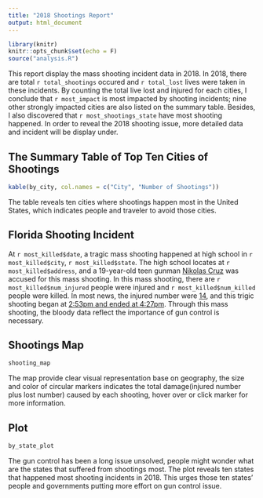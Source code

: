 ```yaml
---
title: "2018 Shootings Report"
output: html_document
---
```


```r
library(knitr)
knitr::opts_chunk$set(echo = F)
source("analysis.R")
```

This report display the mass shooting incident data in 2018. In 2018, there are total `r total_shootings` occured and `r total_lost` lives were taken in these incidents. By counting the total live lost and injured for each cities, I conclude that `r most_impact` is most impacted by shooting incidents; nine other strongly impacted cities are also listed on the summary table. Besides, I also discovered that `r most_shootings_state` have most shooting happened. In order to reveal the 2018 shooting issue, more detailed data and incident will be display under.

## The Summary Table of Top Ten Cities of Shootings
```r
kable(by_city, col.names = c("City", "Number of Shootings"))
```
The table reveals ten cities where shootings happen most in the United States, which indicates people and traveler to avoid those cities.

## Florida Shooting Incident
At `r most_killed$date`, a tragic mass shooting happened at high school in `r most_killed$city`, `r most_killed$state`. The high school locates at `r most_killed$address`, and a 19-year-old teen gunman [Nikolas Cruz](https://www.nbcnews.com/news/us-news/police-respond-shooting-parkland-florida-high-school-n848101) was accused for this mass shooting. In this mass shooting, there are `r most_killed$num_injured` people were injured and `r most_killed$num_killed` people were killed. In most news, the injured number were [14](https://www.foxnews.com/us/florida-school-shooting-timeline), and this trigic shooting began at [2:53pm and ended at 4:27pm](https://www.foxnews.com/us/florida-school-shooting-timeline). Through this mass shooting, the bloody data reflect the importance of gun control is necessary.

## Shootings Map
```r
shooting_map
```
The map provide clear visual representation base on geography, the size and color of circular markers indicates the total damage(injured number plus lost number) caused by each shooting, hover over or click marker for more information.

## Plot
```r
by_state_plot
```
The gun control has been a long issue unsolved, people might wonder what are the states that suffered from shootings most. The plot reveals ten states that happened most shooting incidents in 2018. This urges those ten states' people and governments putting more effort on gun control issue.

